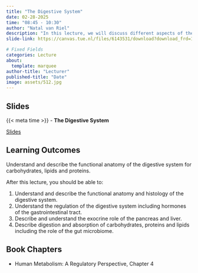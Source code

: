 ```yaml
---
title: "The Digestive System"
date: 02-28-2025
time: "08:45 - 10:30"
author: "Natal van Riel"
description: "In this lecture, we will discuss different aspects of the digestive system, from anatomy to regulation of digestion and absorption of nutrients."
slide-link: https://canvas.tue.nl/files/6143531/download?download_frd=1

# Fixed Fields
categories: Lecture
about:
  template: marquee
author-title: "Lecturer"
published-title: "Date"
image: assets/512.jpg
---
```


## Slides
::: slide-deck
{{< meta time >}} - **The Digestive System**

::: slides
[Slides]({{< meta slide-link >}})
:::
:::

## Learning Outcomes

::: {.callout-important title="Principal Learning Outcome 3"}
Understand and describe the functional anatomy of the digestive system for carbohydrates, lipids and proteins.
:::

After this lecture, you should be able to:

1. Understand and describe the functional anatomy and histology of the digestive system.
2. Understand the regulation of the digestive system including hormones of the gastrointestinal tract.
3. Describe and understand the exocrine role of the pancreas and liver.
4. Describe digestion and absorption of carbohydrates, proteins and lipids including the role of the gut microbiome.


## Book Chapters

- Human Metabolism: A Regulatory Perspective, Chapter 4
